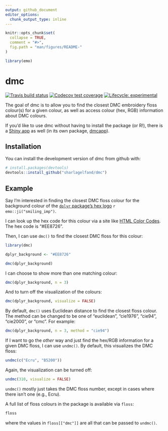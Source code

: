 ```yaml
---
output: github_document
editor_options: 
  chunk_output_type: inline
---
```


<!-- README.md is generated from README.Rmd. Please edit that file -->

```r
knitr::opts_chunk$set(
  collapse = TRUE,
  comment = "#>",
  fig.path = "man/figures/README-"
)

library(emo)
```

# dmc

<!-- badges: start -->
[![Travis build status](https://travis-ci.org/sharlagelfand/dmc.svg?branch=master)](https://travis-ci.org/sharlagelfand/dmc)
[![Codecov test coverage](https://codecov.io/gh/sharlagelfand/dmc/branch/master/graph/badge.svg)](https://codecov.io/gh/sharlagelfand/dmc?branch=master)
[![Lifecycle: experimental](https://img.shields.io/badge/lifecycle-experimental-orange.svg)](https://www.tidyverse.org/lifecycle/#experimental)
<!-- badges: end -->

The goal of dmc is to allow you to find the closest DMC embroidery floss colour(s) for a given colour, as well as access colour (hex, RGB) information about DMC colours.

If you'd like to use dmc without having to install the package (or R!), there is a [Shiny app](https://sharlagelfand.shinyapps.io/dmcapp/) as well (in its own package, [dmcapp](https://github.com/sharlagelfand/dmcapp)).

## Installation

You can install the development version of dmc from github with:

``` r
# install.packages(devtools)
devtools::install_github("sharlagelfand/dmc")
```

## Example

Say I'm interested in finding the closest DMC floss colour for the background colour of the [`dplyr` package's hex logo](https://github.com/tidyverse/dplyr/blob/master/man/figures/logo.png) `r emo::ji("smiling_imp")`.

I can look up the hex code for this colour via a site like [HTML Color Codes](https://html-colour-codes.info/colours-from-image/). The hex code is "#EE8726".

Then, I can use `dmc()` to find the closest DMC floss for this colour:

```r
library(dmc)

dplyr_background <- "#EE8726"

dmc(dplyr_background)
```

I can choose to show more than one matching colour:

```r
dmc(dplyr_background, n = 3)
```

And to turn off the visualization of the colours:

```r
dmc(dplyr_background, visualize = FALSE)
```

By default, `dmc()` uses Euclidean distance to find the closest floss colour. The method can be changed to be one of "euclidean", "cie1976", "cie94", "cie2000", or "cmc". For example:

```r
dmc(dplyr_background, n = 3, method = "cie94")
```

If I want to go the *other* way and just find the hex/RGB information for a given DMC floss, I can use `undmc()`. By default, this visualizes the DMC floss:

```r
undmc(c("Ecru", "B5200"))
```

Again, the visualization can be turned off:

```r
undmc(310, visualize = FALSE)
```

`undmc()` mostly just takes the DMC floss number, except in cases where there isn't one (e.g., Ecru).

A full list of floss colours in the package is available via `floss`:

```r
floss
```

where the values in `floss[["dmc"]]` are all that can be passed to `undmc()`.
